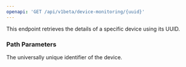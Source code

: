 ```yaml
---
openapi: 'GET /api/v1beta/device-monitoring/{uuid}'
---
```


This endpoint retrieves the details of a specific device using its UUID.

### Path Parameters

<ParamField path="uuid" type="string" required>
  The universally unique identifier of the device.
</ParamField> 